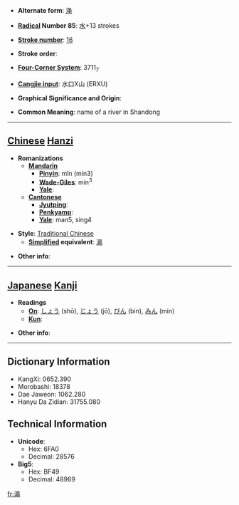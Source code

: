 * '''Alternate form''': [[渑]]

* '''[[Wiktionary:Chinese radical index| Radical]] Number 85''': [[Wiktionary:Chinese radical index 水|水]]+13 strokes

* '''[[Wiktionary:Chinese total strokes index|Stroke number]]''': [[Wiktionary:Chinese total strokes index 16|16]]

* '''Stroke order''': 

* '''[[Wiktionary:Chinese four corner index|Four-Corner System]]''': 3711<sub>7</sub>

* '''[[Wiktionary:Chinese Cangjie index|Cangjie input]]''': 水口X山 (ERXU)

* '''Graphical Significance and Origin''': 

* '''Common Meaning''': name of a river in Shandong

----

== [[Chinese]] [[Hanzi]] ==

* '''Romanizations'''
** '''[[Mandarin]]'''
*** '''[[Pinyin]]''': mǐn (min3)
*** '''[[Wade-Giles]]''': min<sup>3</sup>
*** '''[[Yale]]''': 
** '''[[Cantonese]]'''
*** '''[[Jyutping]]''':
*** '''[[Penkyamp]]''': 
*** '''[[Yale]]''': man5, sing4

* '''Style''': [[Traditional Chinese]] 
** '''[[Simplified Chinese|Simplified]] equivalent''': [[渑]]

* '''Other info''': 

----

== [[Japanese]] [[Kanji]] ==

* '''Readings'''
** '''[[On]]''': [[しょう]] (shō), [[じょう]] (jō), [[びん]] (bin), [[みん]] (min)
** '''[[Kun]]''': 

* '''Other info''':  

----

== Dictionary Information ==

* KangXi: 0652.390
* Morobashi: 18378
* Dae Jaweon: 1062.280
* Hanyu Da Zidian: 31755.080

== Technical Information ==

* '''Unicode''':
** Hex: 6FA0
** Decimal: 28576
* '''Big5''':
** Hex: BF49
** Decimal: 48969

[[fr:澠]]